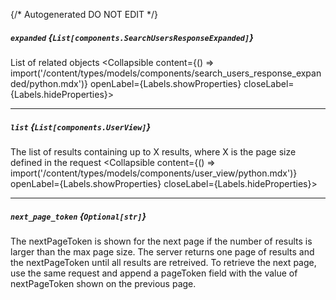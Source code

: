 {/* Autogenerated DO NOT EDIT  */}

##### `expanded` *{`List[components.SearchUsersResponseExpanded]`}*
List of related objects
<Collapsible content={() => import('/content/types/models/components/search_users_response_expanded/python.mdx')} openLabel={Labels.showProperties} closeLabel={Labels.hideProperties}>
</Collapsible>

---
##### `list` *{`List[components.UserView]`}*
The list of results containing up to X results, where X is the page size defined in the request
<Collapsible content={() => import('/content/types/models/components/user_view/python.mdx')} openLabel={Labels.showProperties} closeLabel={Labels.hideProperties}>
</Collapsible>

---
##### `next_page_token` *{`Optional[str]`}*
The nextPageToken is shown for the next page if the number of results is larger than the max page size. The server returns one page of results and the nextPageToken until all results are retreived. To retrieve the next page, use the same request and append a pageToken field with the value of nextPageToken shown on the previous page.


